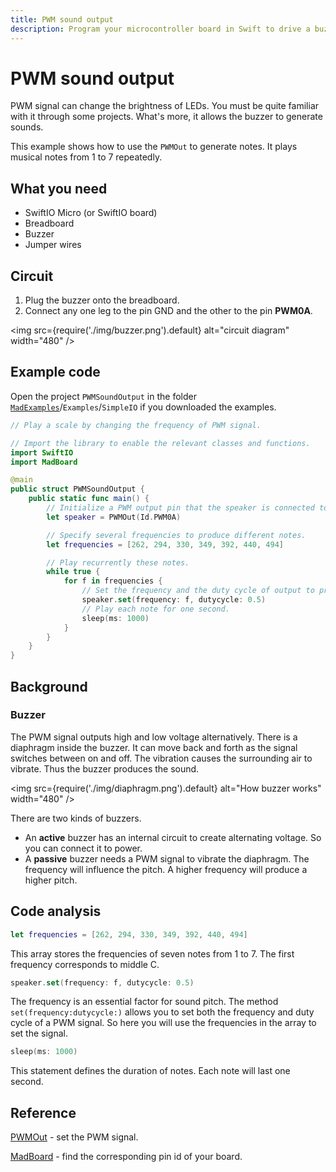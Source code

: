 ```yaml
---
title: PWM sound output
description: Program your microcontroller board in Swift to drive a buzzer. It will generate PWM signals to make the buzzer play a scale.
---
```


# PWM sound output

PWM signal can change the brightness of LEDs. You must be quite familiar with it through some projects. What's more, it allows the buzzer to generate sounds.

This example shows how to use the `PWMOut` to generate notes. It plays musical notes from 1 to 7 repeatedly.

## What you need

- SwiftIO Micro (or SwiftIO board)
- Breadboard
- Buzzer
- Jumper wires

## Circuit

1. Plug the buzzer onto the breadboard.
2. Connect any one leg to the pin GND and the other to the pin **PWM0A**. 

<img
  src={require('./img/buzzer.png').default}
  alt="circuit diagram" width="480"
/>

## Example code

Open the project `PWMSoundOutput` in the folder [`MadExamples`](https://github.com/madmachineio/MadExamples)/`Examples`/`SimpleIO` if you downloaded the examples.

```swift title="PWMSoundOutput.swift" showLineNumbers
// Play a scale by changing the frequency of PWM signal.

// Import the library to enable the relevant classes and functions.
import SwiftIO
import MadBoard

@main
public struct PWMSoundOutput {
    public static func main() {
        // Initialize a PWM output pin that the speaker is connected to.
        let speaker = PWMOut(Id.PWM0A)

        // Specify several frequencies to produce different notes.
        let frequencies = [262, 294, 330, 349, 392, 440, 494]

        // Play recurrently these notes.
        while true {
            for f in frequencies {
                // Set the frequency and the duty cycle of output to produce each note.
                speaker.set(frequency: f, dutycycle: 0.5)
                // Play each note for one second.
                sleep(ms: 1000)
            }
        }
    }
}
```
## Background

### Buzzer

The PWM signal outputs high and low voltage alternatively. There is a diaphragm inside the buzzer. It can move back and forth as the signal switches between on and off. The vibration causes the surrounding air to vibrate. Thus the buzzer produces the sound. 

<img
  src={require('./img/diaphragm.png').default}
  alt="How buzzer works" width="480"
/>

There are two kinds of buzzers. 
* An **active** buzzer has an internal circuit to create alternating voltage. So you can connect it to power. 
* A **passive** buzzer needs a PWM signal to vibrate the diaphragm. The frequency will influence the pitch. A higher frequency will produce a higher pitch.



## Code analysis

```swift
let frequencies = [262, 294, 330, 349, 392, 440, 494]
```

This array stores the frequencies of seven notes from 1 to 7. The first frequency corresponds to middle C. 

```swift
speaker.set(frequency: f, dutycycle: 0.5)
```

The frequency is an essential factor for sound pitch. The method `set(frequency:dutycycle:)` allows you to set both the frequency and duty cycle of a PWM signal. So here you will use the frequencies in the array to set the signal.

```swift
sleep(ms: 1000)
```
This statement defines the duration of notes. Each note will last one second.

## Reference

[PWMOut](https://madmachineio.github.io/SwiftIO/documentation/swiftio/pwmout) - set the PWM signal.

[MadBoard](https://github.com/madmachineio/MadBoards) - find the corresponding pin id of your board.